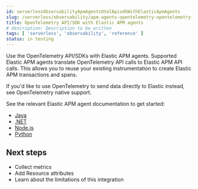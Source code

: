 ```yaml
---
id: serverlessObservabilityApmAgentsOtelApisdkWithElasticApmAgents
slug: /serverless/observability/apm-agents-opentelemetry-opentelemetry-apisdk-with-elastic-apm-agents
title: OpenTelemetry API/SDK with Elastic APM agents
# description: Description to be written
tags: [ 'serverless', 'observability', 'reference' ]
status: in testing
---
```



<Testing />

<div id="open-telemetry-with-elastic"></div>

Use the OpenTelemetry API/SDKs with Elastic APM agents.
Supported Elastic APM agents translate OpenTelemetry API calls to Elastic APM API calls.
This allows you to reuse your existing instrumentation to create Elastic APM transactions and spans.

<DocCallOut title="Tip">
If you'd like to use OpenTelemetry to send data directly to Elastic instead,
see <DocLink id="serverlessObservabilityApmAgentsOtelNativeSupport">OpenTelemetry native support</DocLink>.
</DocCallOut>

See the relevant Elastic APM agent documentation to get started:

* [Java](((apm-java-ref))/opentelemetry-bridge.html)
* [.NET](((apm-dotnet-ref))/opentelemetry-bridge.html)
* [Node.js](((apm-node-ref))/opentelemetry-bridge.html)
* [Python](((apm-py-ref))/opentelemetry-bridge.html)

<div id="open-telemetry-elastic-next"></div>

## Next steps

* <DocLink id="serverlessObservabilityApmAgentsOtelCollectMetrics">Collect metrics</DocLink>
* Add <DocLink id="serverlessObservabilityApmAgentsOtelResourceAttributes">Resource attributes</DocLink>
* Learn about the <DocLink id="serverlessObservabilityApmAgentsOtelLimitations">limitations of this integration</DocLink>
